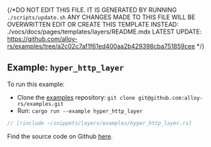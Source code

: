 {/*DO NOT EDIT THIS FILE. IT IS GENERATED BY RUNNING `./scripts/update.sh`
ANY CHANGES MADE TO THIS FILE WILL BE OVERWRITTEN
EDIT OR CREATE THIS TEMPLATE INSTEAD: ./vocs/docs/pages/templates/layers/README.mdx
LATEST UPDATE: https://github.com/alloy-rs/examples/tree/a2c02c7af1f61ed400aa2b429398cba751859cee
*/}

## Example: `hyper_http_layer`

To run this example:

- Clone the [examples](https://github.com/alloy-rs/examples) repository: `git clone git@github.com:alloy-rs/examples.git`
- Run: `cargo run --example hyper_http_layer`

```rust
// [!include ~/snippets/layers/examples/hyper_http_layer.rs]
```

Find the source code on Github [here](https://github.com/alloy-rs/examples/tree/a2c02c7af1f61ed400aa2b429398cba751859cee/examples/layers/examples/hyper_http_layer.rs).
